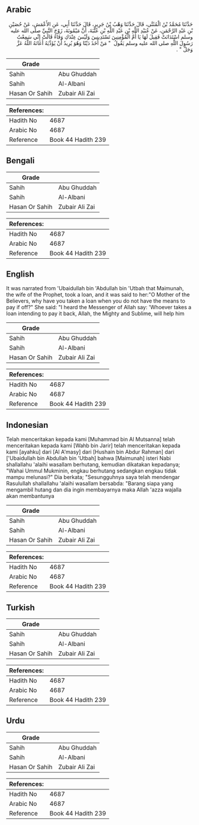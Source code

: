 ## Arabic


<div dir="rtl" lang="ar" style={{fontSize:'larger',backgroundColor:'#f8f9fa',padding:20}}>
حَدَّثَنَا مُحَمَّدُ بْنُ الْمُثَنَّى، قَالَ حَدَّثَنَا وَهْبُ بْنُ جَرِيرٍ، قَالَ حَدَّثَنَا أَبِي، عَنِ الأَعْمَشِ، عَنْ حُصَيْنِ بْنِ عَبْدِ الرَّحْمَنِ، عَنْ عُبَيْدِ اللَّهِ بْنِ عَبْدِ اللَّهِ بْنِ عُتْبَةَ، أَنَّ مَيْمُونَةَ، زَوْجَ النَّبِيِّ صلى الله عليه وسلم اسْتَدَانَتْ فَقِيلَ لَهَا يَا أُمَّ الْمُؤْمِنِينَ تَسْتَدِينِينَ وَلَيْسَ عِنْدَكِ وَفَاءٌ قَالَتْ إِنِّي سَمِعْتُ رَسُولَ اللَّهِ صلى الله عليه وسلم يَقُولُ ‏ "‏ مَنْ أَخَذَ دَيْنًا وَهُوَ يُرِيدُ أَنْ يُؤَدِّيَهُ أَعَانَهُ اللَّهُ عَزَّ وَجَلَّ ‏"‏ ‏.‏
</div>
<div style={{backgroundColor:'#f8f9fa',padding:20, marginBottom: 10}}><table> <thead> <tr> <th>Grade</th> <th></th> </tr> </thead> <tbody> <tr><td>Sahih</td><td>Abu Ghuddah</td></tr><tr><td>Sahih</td><td>Al-Albani</td></tr><tr><td>Hasan Or Sahih</td><td>Zubair Ali Zai</td></tr></tbody></table><table> <thead> <tr> <th>References:</th> <th></th> </tr> </thead> <tbody><tr><td>Hadith No</td><td>4687</td></tr><tr><td>Arabic No</td><td>4687</td></tr><tr><td>Reference</td><td>Book 44 Hadith 239</td></tr></tbody></table></div>

## Bengali


<div dir="ltr" lang="bn" style={{fontSize:'larger',backgroundColor:'#f8f9fa',padding:20}}>

</div>
<div style={{backgroundColor:'#f8f9fa',padding:20, marginBottom: 10}}><table> <thead> <tr> <th>Grade</th> <th></th> </tr> </thead> <tbody> <tr><td>Sahih</td><td>Abu Ghuddah</td></tr><tr><td>Sahih</td><td>Al-Albani</td></tr><tr><td>Hasan Or Sahih</td><td>Zubair Ali Zai</td></tr></tbody></table><table> <thead> <tr> <th>References:</th> <th></th> </tr> </thead> <tbody><tr><td>Hadith No</td><td>4687</td></tr><tr><td>Arabic No</td><td>4687</td></tr><tr><td>Reference</td><td>Book 44 Hadith 239</td></tr></tbody></table></div>

## English


<div dir="ltr" lang="en" style={{fontSize:'larger',backgroundColor:'#f8f9fa',padding:20}}>
It was narrated from 'Ubaidullah bin 'Abdullah bin 'Utbah that Maimunah, the wife of the Prophet, took a loan, and it was said to her:"O Mother of the Believers, why have you taken a loan when you do not have the means to pay if off?" She said: "I heard the Messenger of Allah say: 'Whoever takes a loan intending to pay it back, Allah, the Mighty and Sublime, will help him
</div>
<div style={{backgroundColor:'#f8f9fa',padding:20, marginBottom: 10}}><table> <thead> <tr> <th>Grade</th> <th></th> </tr> </thead> <tbody> <tr><td>Sahih</td><td>Abu Ghuddah</td></tr><tr><td>Sahih</td><td>Al-Albani</td></tr><tr><td>Hasan Or Sahih</td><td>Zubair Ali Zai</td></tr></tbody></table><table> <thead> <tr> <th>References:</th> <th></th> </tr> </thead> <tbody><tr><td>Hadith No</td><td>4687</td></tr><tr><td>Arabic No</td><td>4687</td></tr><tr><td>Reference</td><td>Book 44 Hadith 239</td></tr></tbody></table></div>

## Indonesian


<div dir="ltr" lang="id" style={{fontSize:'larger',backgroundColor:'#f8f9fa',padding:20}}>
Telah menceritakan kepada kami [Muhammad bin Al Mutsanna] telah menceritakan kepada kami [Wahb bin Jarir] telah menceritakan kepada kami [ayahku] dari [Al A'masy] dari [Hushain bin Abdur Rahman] dari ['Ubaidullah bin Abdullah bin 'Utbah] bahwa [Maimunah] isteri Nabi shallallahu 'alaihi wasallam berhutang, kemudian dikatakan kepadanya; "Wahai Ummul Mukminin, engkau berhutang sedangkan engkau tidak mampu melunasi?" Dia berkata; "Sesungguhnya saya telah mendengar Rasulullah shallallahu 'alaihi wasallam bersabda: "Barang siapa yang mengambil hutang dan dia ingin membayarnya maka Allah 'azza wajalla akan membantunya
</div>
<div style={{backgroundColor:'#f8f9fa',padding:20, marginBottom: 10}}><table> <thead> <tr> <th>Grade</th> <th></th> </tr> </thead> <tbody> <tr><td>Sahih</td><td>Abu Ghuddah</td></tr><tr><td>Sahih</td><td>Al-Albani</td></tr><tr><td>Hasan Or Sahih</td><td>Zubair Ali Zai</td></tr></tbody></table><table> <thead> <tr> <th>References:</th> <th></th> </tr> </thead> <tbody><tr><td>Hadith No</td><td>4687</td></tr><tr><td>Arabic No</td><td>4687</td></tr><tr><td>Reference</td><td>Book 44 Hadith 239</td></tr></tbody></table></div>

## Turkish


<div dir="ltr" lang="tr" style={{fontSize:'larger',backgroundColor:'#f8f9fa',padding:20}}>

</div>
<div style={{backgroundColor:'#f8f9fa',padding:20, marginBottom: 10}}><table> <thead> <tr> <th>Grade</th> <th></th> </tr> </thead> <tbody> <tr><td>Sahih</td><td>Abu Ghuddah</td></tr><tr><td>Sahih</td><td>Al-Albani</td></tr><tr><td>Hasan Or Sahih</td><td>Zubair Ali Zai</td></tr></tbody></table><table> <thead> <tr> <th>References:</th> <th></th> </tr> </thead> <tbody><tr><td>Hadith No</td><td>4687</td></tr><tr><td>Arabic No</td><td>4687</td></tr><tr><td>Reference</td><td>Book 44 Hadith 239</td></tr></tbody></table></div>

## Urdu


<div dir="rtl" lang="ur" style={{fontSize:'larger',backgroundColor:'#f8f9fa',padding:20}}>

</div>
<div style={{backgroundColor:'#f8f9fa',padding:20, marginBottom: 10}}><table> <thead> <tr> <th>Grade</th> <th></th> </tr> </thead> <tbody> <tr><td>Sahih</td><td>Abu Ghuddah</td></tr><tr><td>Sahih</td><td>Al-Albani</td></tr><tr><td>Hasan Or Sahih</td><td>Zubair Ali Zai</td></tr></tbody></table><table> <thead> <tr> <th>References:</th> <th></th> </tr> </thead> <tbody><tr><td>Hadith No</td><td>4687</td></tr><tr><td>Arabic No</td><td>4687</td></tr><tr><td>Reference</td><td>Book 44 Hadith 239</td></tr></tbody></table></div>